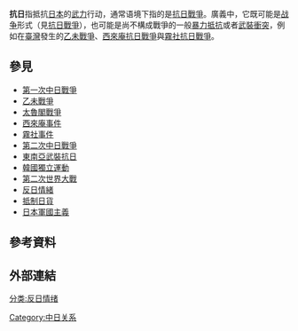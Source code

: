 '''抗日'''指抵抗[[日本|日本]]的[[武力|武力]]行动，通常语境下指的是[[抗日戰爭|抗日戰爭]]。廣義中，它既可能是[[战争|战争]]形式（見[[抗日戰爭|抗日戰爭]]），也可能是尚不構成戰爭的一般[[暴動|暴力抵抗]]或者[[武裝衝突|武裝衝突]]，例如在[[臺灣|臺灣]]發生的[[乙未戰爭|乙未戰爭]]、[[西來庵事件|西來庵抗日戰爭]]與[[霧社事件|霧社抗日戰爭]]。

== 參見 ==
* [[第一次中日戰爭|第一次中日戰爭]]
* [[乙未戰爭|乙未戰爭]]
* [[太魯閣戰爭|太魯閣戰爭]]
* [[西來庵事件|西來庵事件]]
* [[霧社事件|霧社事件]]
* [[第二次中日戰爭|第二次中日戰爭]]
* [[東南亞武裝抗日|東南亞武裝抗日]]
* [[韓國獨立運動|韓國獨立運動]]
* [[第二次世界大戰|第二次世界大戰]]
* [[反日情緒|反日情緒]]
* [[抵制日貨|抵制日貨]]
* [[日本軍國主義|日本軍國主義]]

== 參考資料 ==
{{Reflist}}

== 外部連結 ==

{{DEFAULTSORT:K}}

[[分类:反日情绪|分类:反日情绪]]
[[Category:中日关系|Category:中日关系]]